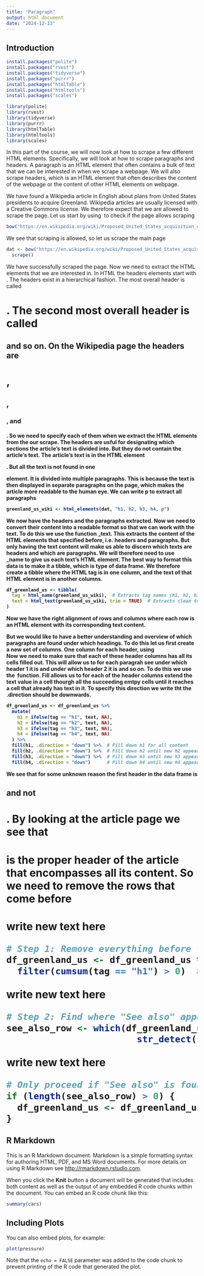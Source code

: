 ```yaml
---
title: "Paragraph"
output: html_document
date: "2024-12-13"
---
```


## Introduction
```r
install.packages("polite")
install.packages("rvest")
install.packages("tidyverse")
install.packages("purrr")
install.packages("htmlTable")
install.packages("htmltools")
install.packages("scales")
```

```r
library(polite)
library(rvest)
library(tidyverse)
library(purrr)
library(htmlTable)
library(htmltools)
library(scales)
```

In this part of the course, we will now look at how to scrape a few  different HTML elements. Specifically, we will look at how to scrape paragraphs and headers. A paragraph is an HTML element that often contains a bulk of text that we can be interested in when we scrape a webpage. We will also scrape headers, which is an HTML element that often describes the content of the webpage or the content of other HTML elements on webpage.


We have found a Wikipedia article in English about plans from United States presidents to acquire Greenland. Wikipedia articles are usually licensed with a Creative Commons license. We therefore expect that we are allowed to scrape the page. 
Let us start by using \bow\ to check if the page allows scraping
```r
bow("https://en.wikipedia.org/wiki/Proposed_United_States_acquisition_of_Greenland")

```

We see that scraping is allowed, so let us scrape the main page
```r
dat <- bow("https://en.wikipedia.org/wiki/Proposed_United_States_acquisition_of_Greenland") %>% 
  scrape()
```

We have successfully scraped the page. Now we need to extract the HTML elements that we are interested in. In HTML the headers elements start with <h>. The headers exist in a hierarchical fashion. The most overall header is called <h1>. The second most overall header is called <h2> and so on. On the Wikipedia page the headers are <h1>, <h2>, <h3>, and <h4>. So we need to specify each of them when we extract the HTML elements from the our scrape. The headers are usful for designating which sections the article's text is divided into. But they do not contain the article's text. The article's text is in the HTML element <p>. But all the text is not found in one <p> element. It is divided into multiple paragraphs. This is because the text is then displayed in separate paragraphs on the page, which makes the article more readable to the human eye. We can write p to extract all paragraphs
```r
greenland_us_wiki <- html_elements(dat, "h1, h2, h3, h4, p")
```
We now have the headers and the paragraphs extracted. Now we need to convert their content into a readable format so that we can work with the text. To do this we use the function \html_text\. This extracts the content of the HTML elements that specified before, i.e. headers and paragraphs. But only having the text content will make us able to discern which texts are headers and which are paragraphs. We will therefore need to use \html_name\ to give us each text's HTML element. 
The best way to format this data is to make it a tibble, which is type of data frame. We therefore create a tibble where the HTML tag is in one column, and the text of that HTML element is in another columns. 
```r
df_greenland_us <- tibble(
  tag = html_name(greenland_us_wiki),  # Extracts tag names (h1, h2, h3, h4, p)
  text = html_text(greenland_us_wiki, trim = TRUE)  # Extracts clean text
)

```

Now we have the right alignment of rows and columns where each row is an HTML element with its corresponding text content. 

But we would like to have a better understanding and overview of which paragraphs are found under which headings. To do this let us first create a new set of columns. One column for each header, using \mutate\
Now we need to make sure that each of these header columns has all its cells filled out. This will allow us to for each paragrah see under which header 1 it is and under which header 2 it is and so on. To do this we use the \fill\ function. Fill allows us to for each of the header columns extend the text value in a cell thourgh all the succeeding emtpy cells until it reaches a cell that already has text in it. To specify this direction we write tht the \.direction\ should be downwards. 
```r
df_greenland_us <- df_greenland_us %>%
  mutate(
    h1 = ifelse(tag == "h1", text, NA),
    h2 = ifelse(tag == "h2", text, NA),
    h3 = ifelse(tag == "h3", text, NA),
    h4 = ifelse(tag == "h4", text, NA)
  ) %>%
  fill(h1, .direction = "down") %>%  # Fill down h1 for all content
  fill(h2, .direction = "down") %>%  # Fill down h2 until new h2 appears
  fill(h3, .direction = "down") %>%  # Fill down h3 until new h3 appears
  fill(h4, .direction = "down")      # Fill down h4 until new h4 appears
```

We see that for some unknown reason the first header in the data frame is <h2> and not <h1>. By looking at the article page we see that <h1> is the proper header of the article that encompasses all its content. So we need to remove the rows that come before <h1>
write new text here
```r
# Step 1: Remove everything before the first h1
df_greenland_us <- df_greenland_us %>%
  filter(cumsum(tag == "h1") > 0)  # Keep rows after the first h1 appears
```

write new text here
```r
# Step 2: Find where "See also" appears in an h2, h3, or h4 and remove everything after
see_also_row <- which(df_greenland_us$tag %in% c("h2", "h3", "h4") & 
                        str_detect(str_to_lower(df_greenland_us$text), "^see also"))
```

write new text here
```r
# Only proceed if "See also" is found
if (length(see_also_row) > 0) {
  df_greenland_us <- df_greenland_us %>% slice(1:(min(see_also_row) - 1))  # Keep only rows before "See also"
}
```


## R Markdown

This is an R Markdown document. Markdown is a simple formatting syntax for authoring HTML, PDF, and MS Word documents. For more details on using R Markdown see <http://rmarkdown.rstudio.com>.

When you click the **Knit** button a document will be generated that includes both content as well as the output of any embedded R code chunks within the document. You can embed an R code chunk like this:

```r
summary(cars)
```

## Including Plots

You can also embed plots, for example:

```r
plot(pressure)
```

Note that the `echo = FALSE` parameter was added to the code chunk to prevent printing of the R code that generated the plot.
